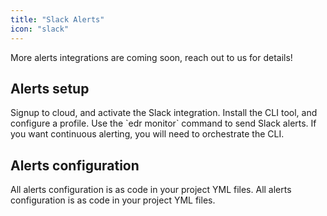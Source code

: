```yaml
---
title: "Slack Alerts"
icon: "slack"
---
```


<Tip>
  More alerts integrations are coming soon, reach out to us for details!
</Tip>

<Snippet file="alerts/alerts-introduction.mdx" />

## Alerts setup

<CardGroup cols={2}>
  <Card title="Activate alerts in Cloud" icon="cloud" iconType="solid" href="/cloud/guides/enable-slack-alerts">
    Signup to cloud, and activate the Slack integration.
  </Card>
  <Card title="Setup alerts in OSS" icon="square-terminal" iconType="solid" href="/oss/guides/send-slack-alerts">
    Install the CLI tool, and configure a profile. Use the `edr monitor` command to send Slack alerts.
    If you want continuous alerting, you will need to orchestrate the CLI.
  </Card>
</CardGroup>

## Alerts configuration

<CardGroup cols={2}>
  <Card title="Alerts configuration in Cloud" icon="cloud" iconType="solid" href="/cloud/guides/alerts-configuration">
    All alerts configuration is as code in your project YML files.
  </Card>
  <Card title="Alerts configuration in OSS" icon="square-terminal" iconType="solid" href="/oss/guides/alerts-configuration">
    All alerts configuration is as code in your project YML files.
  </Card>
</CardGroup>